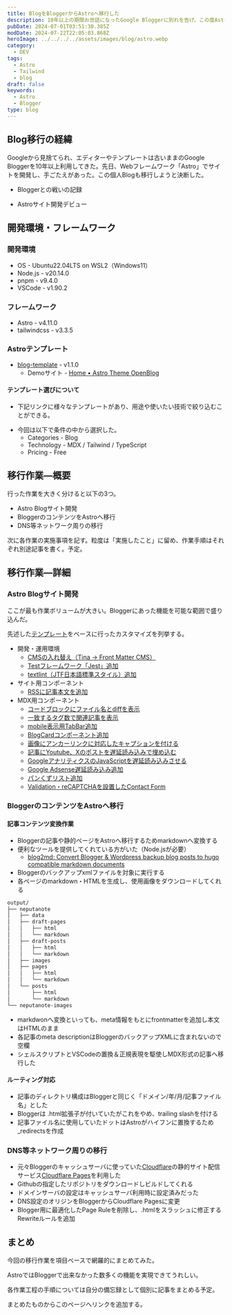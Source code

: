 ```yaml
---
title: BlogをBloggerからAstroへ移行した
description: 10年以上の期間お世話になったGoogle Bloggerに別れを告げ、この度AstroでBlogサイトを構築し移行した。Astroは静的サイトを手軽に開発できる軽量フレームワーク。無料のテンプレートをベースにカスタマイズを行った。それなりの作業ボリュームとなったので、詳細は別記事に分け、今回は移行作業全体をまとめる。
pubDate: 2024-07-01T03:51:30.385Z
modDate: 2024-07-22T22:05:03.868Z
heroImage: ../../../../assets/images/blog/astro.webp
category:
  - DEV
tags:
  - Astro
  - Tailwind
  - blog
draft: false
keywords:
  - Astro
  - Blogger
type: blog
---
```



## Blog移行の経緯

Googleから見捨てられ、エディターやテンプレートは古いままのGoogle Bloggerを10年以上利用してきた。先日、Webフレームワーク「Astro」でサイトを開発し、手ごたえがあった。この個人Blogも移行しようと決断した。

- Bloggerとの戦いの記録

<BlogCard
  title='PageSpeed Insightsの4項目でオール100を達成・実施事項まとめ【Blogger】'
  description='本記事の概要 PageSpeed Insightsのスコアでオール100を達成した。対象はこのBlog。Googleの提供するBloggerを使用しているため、独自の仕様にずいぶん苦しめられた。行った施策全体を概観するのが主な内容で、部分的に詳細の手順を記載した。'
  url='https://www.neputa-note.net/2024/04/blogger-pagespeedinsights/'
  domain='www.neputa-note.net'
/>

- Astroサイト開発デビュー

<BlogCard
  title='AstroとTailwindで静的サイトを作ってみた 【Jamstack】'
  description='先日このBlogのアプリ開発情報をAstroとTailwindによる静的サイトへ移動した。（正しくはAstro & Tailwindで作成されたテンプレートを使用） これまでBlogのカスタマイズ目的でHTML/CSS/JavaScriptの使用機会はあったがフレームワークは今回が初。色々と気づきがあったので備忘録を残す。'
  url='https://www.neputa-note.net/2024/05/astro-tailwind/'
  domain='www.neputa-note.net'
/>

## 開発環境・フレームワーク

### 開発環境

- OS - Ubuntu22.04LTS on WSL2（Windows11）
- Node.js - v20.14.0
- pnpm - v9.4.0
- VSCode - v1.90.2

### フレームワーク

- Astro - v4.11.0
- tailwindcss - v3.3.5

### Astroテンプレート

- [blog-template](https://github.com/danielcgilibert/blog-template) - v1.1.0
  - Demoサイト - [Home • Astro Theme OpenBlog](https://blog-template-gray.vercel.app/)

#### テンプレート選びについて

- 下記リンクに様々なテンプレートがあり、用途や使いたい技術で絞り込むことができる。

<BlogCard
  title='Themes | Astro'
  description='Astro builds fast content sites, powerful web applications, dynamic server APIs, and everything in-between.'
  url='https://astro.build/themes/'
  domain='astro.build'
/>

- 今回は以下で条件の中から選択した。
  - Categories - Blog
  - Technology - MDX / Tailwind / TypeScript
  - Pricing - Free

## 移行作業―概要

行った作業を大きく分けると以下の3つ。

- Astro Blogサイト開発
- BloggerのコンテンツをAstroへ移行
- DNS等ネットワーク周りの移行

次に各作業の実施事項を記す。粒度は「実施したこと」に留め、作業手順はそれぞれ別途記事を書く。予定。

## 移行作業―詳細

### Astro Blogサイト開発

ここが最も作業ボリュームが大きい。Bloggerにあった機能を可能な範囲で盛り込んだ。

先述した[テンプレート](https://github.com/danielcgilibert/blog-template)をベースに行ったカスタマイズを列挙する。

<Alert type='info' content='作業手順をまとめた記事を作成次第、各項目にリンクを追記する' />

- 開発・運用環境
  - [CMSの入れ替え（Tina → Front Matter CMS）](/2024/07/headless-cms-frontmatter-vscode/)
  - [Testフレームワーク「Jest」追加](/2024/07/jest-astro/)
  - [textlint（JTF日本語標準スタイル）追加](/2024/07/vscode-textlint/)
- サイト用コンポーネント
  - [RSSに記事本文を追加](/2024/07/astro-rss/)
- MDX用コンポーネント
  - [コードブロックにファイル名とdiffを表示](/2024/07/astro-shiki-filename-diff/)
  - [一致するタグ数で関連記事を表示](/2024/07/astro-related-posts/)
  - [mobile表示用TabBar追加](/2024/07/astro-mobile-tabbar/)
  - [BlogCardコンポーネント追加](/2024/07/astro-blogcard/)
  - [画像にアンカーリンクに対応したキャプションを付ける](/2024/07/astro-image-caption/)
  - [記事にYoutube、Xのポストを遅延読み込みで埋め込む](/2024/07/astro-embed-youtube/)
  - [GoogleアナリティクスのJavaScriptを遅延読み込みさせる](/2024/07/astro-lazy-loading-analytics/)
  - [Google Adsense遅延読み込み追加](/2024/07/adsense-lazy-loading/)
  - [パンくずリスト追加](/2024/07/astro-bread-crumbs/)
  - [Validation・reCAPTCHAを設置したContact Form](/2024/07/astro-contactform-recaptchav3-validation/)

### BloggerのコンテンツをAstroへ移行

#### 記事コンテンツ変換作業

- Bloggerの記事や静的ページをAstroへ移行するためmarkdownへ変換する
- 便利なツールを提供してくれている方がいた（Node.jsが必要）
  - [blog2md: Convert Blogger & Wordpress backup blog posts to hugo compatible markdown documents](https://github.com/palaniraja/blog2md)
- Bloggerのバックアップxmlファイルを対象に実行する
- 各ページのmarkdown・HTMLを生成し、使用画像をダウンロードしてくれる

```bash 出力結果
output/
├── neputanote
│   ├── data
│   ├── draft-pages
│   │   ├── html
│   │   └── markdown
│   ├── draft-posts
│   │   ├── html
│   │   └── markdown
│   ├── images
│   ├── pages
│   │   ├── html
│   │   └── markdown
│   └── posts
│       ├── html
│       └── markdown
└── neputanote-images
```

- markdwonへ変換といっても、meta情報をもとにfrontmatterを追加し本文はHTMLのまま
- 各記事のmeta descriptionはBloggerのバックアップXMLに含まれないので空欄
- シェルスクリプトとVSCodeの置換＆正規表現を駆使しMDX形式の記事へ移行した

#### ルーティング対応

- 記事のディレクトリ構成はBloggerと同じく「ドメイン/年/月/記事ファイル名」とした
- Bloggerは .html拡張子が付いていたがこれをやめ、trailing slashを付ける
- 記事ファイル名に使用していたドットはAstroがハイフンに置換するため\_redirectsを作成

### DNS等ネットワーク周りの移行

- 元々Bloggerのキャッシュサーバに使っていた[Cloudflare](https://www.cloudflare.com/)の静的サイト配信サービス[Cloudflare Pages](https://pages.cloudflare.com/)を利用した
- Githubの指定したリポジトリをダウンロードしビルドしてくれる
- ドメインサーバの設定はキャッシュサーバ利用時に設定済みだった
- DNS設定のオリジンをBloggerからCloudflare Pagesに変更
- Blogger用に最適化したPage Ruleを削除し、.htmlをスラッシュに修正するRewriteルールを追加

## まとめ

今回の移行作業を項目ベースで網羅的にまとめてみた。

AstroではBloggerで出来なかった数多くの機能を実現できてうれしい。

各作業工程の手順については自分の備忘録として個別に記事をまとめる予定。

まとめたものからこのページへリンクを追加する。

